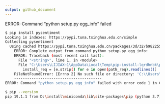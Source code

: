 ```yaml
---
output: github_document
---
```


ERROR: Command "python setup.py egg_info" failed

```bash
$ pip install pysentiment
Looking in indexes: https://pypi.tuna.tsinghua.edu.cn/simple
Collecting pysentiment
  Using cached https://pypi.tuna.tsinghua.edu.cn/packages/3d/32/b9822555aeafd949ba2e1e5f0ca9a7aea857802965c61a6290e711b11e6c/pysentiment-0.2.tar.gz
    ERROR: Complete output from command python setup.py egg_info:
    ERROR: Traceback (most recent call last):
      File "<string>", line 1, in <module>
      File "C:\Users\LIJIAX~1\AppData\Local\Temp\pip-install-lqrdhnbk\pysentiment\setup.py", line 8, in <module>
        install_req = [e.strip() for e in open(path_req).readlines()]
    FileNotFoundError: [Errno 2] No such file or directory: 'C:\\Users\\LIJIAX~1\\AppData\\Local\\Temp\\pip-install-lqrdhnbk\\pysentiment\\requirements.txt'
    ----------------------------------------
ERROR: Command "python setup.py egg_info" failed with error code 1 in C:\Users\LIJIAX~1\AppData\Local\Temp\pip-install-lqrdhnbk\pysentiment\
```

```bash
$ pip --version
pip 19.1.1 from D:\install\miniconda\lib\site-packages\pip (python 3.7)
```

